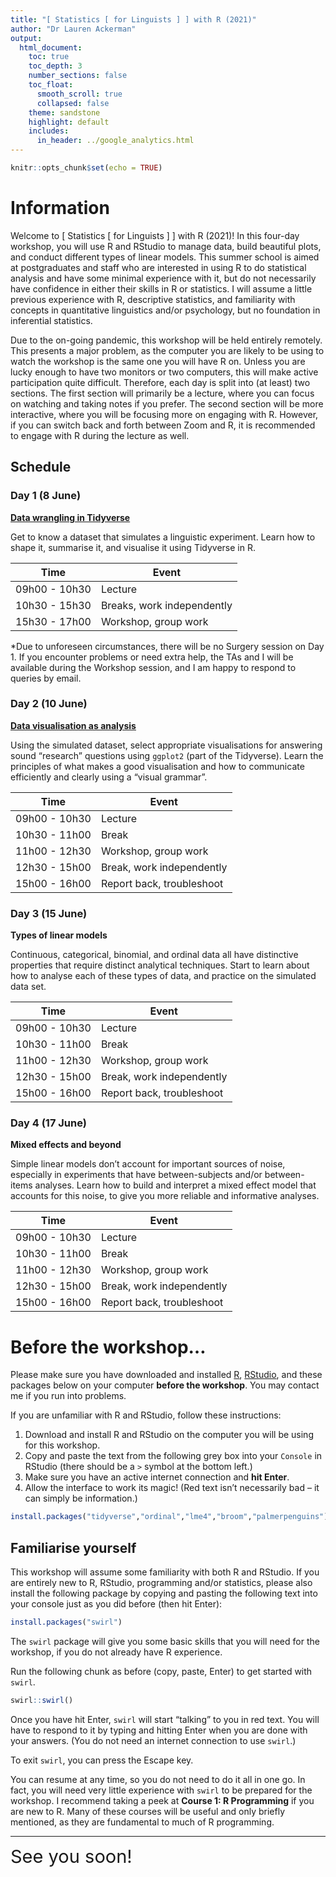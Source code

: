 ```yaml
---
title: "[ Statistics [ for Linguists ] ] with R (2021)"
author: "Dr Lauren Ackerman"
output:
  html_document:
    toc: true
    toc_depth: 3
    number_sections: false
    toc_float: 
      smooth_scroll: true
      collapsed: false
    theme: sandstone
    highlight: default
    includes: 
      in_header: ../google_analytics.html
---
```


```r
knitr::opts_chunk$set(echo = TRUE)
```

# Information

Welcome to [ Statistics [ for Linguists ] ] with R (2021)! In this four-day workshop, you will use R and RStudio to manage data, build beautiful plots, and conduct different types of linear models. This summer school is aimed at postgraduates and staff who are interested in using R to do statistical analysis and have some minimal experience with it, but do not necessarily have confidence in either their skills in R or statistics. I will assume a little previous experience with R, descriptive statistics, and familiarity with concepts in quantitative linguistics and/or psychology, but no foundation in inferential statistics.

Due to the on-going pandemic, this workshop will be held entirely remotely. This presents a major problem, as the computer you are likely to be using to watch the workshop is the same one you will have R on. Unless you are lucky enough to have two monitors or two computers, this will make active participation quite difficult. Therefore, each day is split into (at least) two sections. The first section will primarily be a lecture, where you can focus on watching and taking notes if you prefer. The second section will be more interactive, where you will be focusing more on engaging with R. However, if you can switch back and forth between Zoom and R, it is recommended to engage with R during the lecture as well.

## Schedule

### Day 1 (8 June)

[**Data wrangling in Tidyverse**](notebooks/20210608-datawrangling.html)

Get to know a dataset that simulates a linguistic experiment. Learn how to shape it, summarise it, and visualise it using Tidyverse in R.

| Time | Event |
| --- | --- |
| 09h00 - 10h30 | Lecture |
| 10h30 - 15h30 | Breaks, work independently |
| 15h30 - 17h00 | Workshop, group work |

*Due to unforeseen circumstances, there will be no Surgery session on Day 1. If you encounter problems or need extra help, the TAs and I will be available during the Workshop session, and I am happy to respond to queries by email.

### Day 2 (10 June)

[**Data visualisation as analysis**](notebooks/20210610-dataviz.html)

Using the simulated dataset, select appropriate visualisations for answering sound “research” questions using `ggplot2` (part of the Tidyverse). Learn the principles of what makes a good visualisation and how to communicate efficiently and clearly using a “visual grammar”.

| Time | Event |
| --- | --- |
| 09h00 - 10h30 | Lecture |
| 10h30 - 11h00 | Break |
| 11h00 - 12h30 | Workshop, group work |
| 12h30 - 15h00 | Break, work independently |
| 15h00 - 16h00 | Report back, troubleshoot |

### Day 3 (15 June)

**Types of linear models**

Continuous, categorical, binomial, and ordinal data all have distinctive properties that require distinct analytical techniques. Start to learn about how to analyse each of these types of data, and practice on the simulated data set.

| Time | Event |
| --- | --- |
| 09h00 - 10h30 | Lecture |
| 10h30 - 11h00 | Break |
| 11h00 - 12h30 | Workshop, group work |
| 12h30 - 15h00 | Break, work independently |
| 15h00 - 16h00 | Report back, troubleshoot |

### Day 4 (17 June)

**Mixed effects and beyond**

Simple linear models don’t account for important sources of noise, especially in experiments that have between-subjects and/or between-items analyses. Learn how to build and interpret a mixed effect model that accounts for this noise, to give you more reliable and informative analyses.

| Time | Event |
| --- | --- |
| 09h00 - 10h30 | Lecture |
| 10h30 - 11h00 | Break |
| 11h00 - 12h30 | Workshop, group work |
| 12h30 - 15h00 | Break, work independently |
| 15h00 - 16h00 | Report back, troubleshoot |

# Before the workshop...

Please make sure you have downloaded and installed [R](https://cran.r-project.org/), [RStudio](https://www.rstudio.com/products/rstudio/download/), and these packages below on your computer **before the workshop**. You may contact me if you run into problems. 

If you are unfamiliar with R and RStudio, follow these instructions:

1. Download and install R and RStudio on the computer you will be using for this workshop.
2. Copy and paste the text from the following grey box into your `Console` in RStudio (there should be a `>` symbol at the bottom left.)
3. Make sure you have an active internet connection and **hit Enter**.
4. Allow the interface to work its magic! (Red text isn't necessarily bad -- it can simply be information.)

```r
install.packages("tidyverse","ordinal","lme4","broom","palmerpenguins")
```

## Familiarise yourself

This workshop will assume some familiarity with both R and RStudio. If you are entirely new to R, RStudio, programming and/or statistics, please also install the following package by copying and pasting the following text into your console just as you did before (then hit Enter):

```r
install.packages("swirl")
```

The `swirl` package will give you some basic skills that you will need for the workshop, if you do not already have R experience.

Run the following chunk as before (copy, paste, Enter) to get started with `swirl`.
```r
swirl::swirl()
```

Once you have hit Enter, `swirl` will start "talking" to you in red text. You will have to respond to it by typing and hitting Enter when you are done with your answers. (You do not need an internet connection to use `swirl`.)

To exit `swirl`, you can press the Escape key.

You can resume at any time, so you do not need to do it all in one go. In fact, you will need very little experience with `swirl` to be prepared for the workshop. I recommend taking a peek at **Course 1: R Programming** if you are new to R. Many of these courses will be useful and only briefly mentioned, as they are fundamental to much of R programming.

***
<big><big><big><big>See you soon!</big></big></big></big>